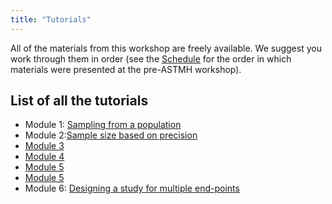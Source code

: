 ```yaml
---
title: "Tutorials"
---
```


All of the materials from this workshop are freely available. We suggest you work through them in order (see the [Schedule](schedule.qmd) for the order in which materials were presented at the pre-ASTMH workshop).

## List of all the tutorials 

- Module 1: [Sampling from a population](https://mms-sdworkshop.shinyapps.io/module1_sampling_interactive/)
- Module 2:[Sample size based on precision](https://mms-sdworkshop.shinyapps.io/activity2_MOE_interactive/)
- [Module 3]()
- [Module 4]()
- [Module 5]()
- [Module 5]()
- Module 6: [Designing a study for multiple end-points](tutorials/module6/module6_scenarios.Rmd)


